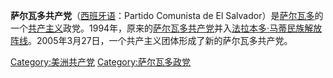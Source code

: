{{for|1930年成立的萨尔瓦多共产党|萨尔瓦多共产党}}
{{共产党}}
'''萨尔瓦多共产党'''（[[西班牙语|西班牙语]]：Partido Comunista de El Salvador）是[[萨尔瓦多|萨尔瓦多]]的一个[[共产主义|共产主义]]政党。1994年，原来的[[萨尔瓦多共产党|萨尔瓦多共产党]]并入[[法拉本多·马蒂民族解放阵线|法拉本多·马蒂民族解放阵线]]。2005年3月27日，一个共产主义团体形成了新的萨尔瓦多共产党。

[[Category:美洲共产党|Category:美洲共产党]]
[[Category:萨尔瓦多政党|Category:萨尔瓦多政党]]